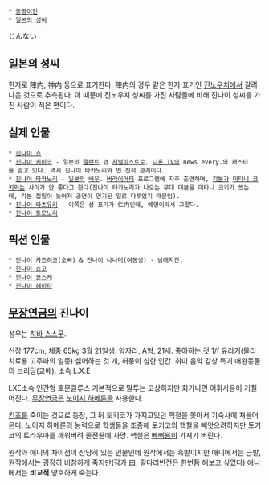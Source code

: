  * [[동명이인]]
 * [[일본의 성씨]]
じんない

== 일본의 성씨 ==
한자로 陣内, 神内 등으로 표기한다. 陣内의 경우 같은 한자 표기인 [[진노우치]]에서 갈려나온 것으로 추측된다. 이 때문에 진노우치 성씨를 가진 사람들에 비해 진나이 성씨를 가진 사람이 적은 편이다.

== 실제 인물 ==
 * [[진나이 쇼]]
 * [[진나이 키미코]] - 일본의 [[탤런트]] 겸 [[저널리스트]]로, [[니혼 TV]]의 news every.의 캐스터를 맡고 있다. 역시 진나이 타카노리와 먼 친척 관계이다.
 * [[진나이 타카노리]] - [[일본]]의 [[배우]]. [[버라이어티]] 프로그램에 자주 출연하며, [[각본가]] [[미타니 코키]]와는 사이가 안 좋다고 한다(진나이 타카노리가 나오는 무대 대본을 미타니 코키가 썼는데, 각본 집필이 늦어져 공연이 연기된 일로 다투었기 때문임).
 * [[진나이 타츠유키]] - 이쪽은 성 표기가 仁内인데, 예명이라서 그렇다.
 * [[진나이 토모노리]]
 
== 픽션 인물 ==
 * [[진나이 카즈히코]](오빠) & [[진나이 나나미]](여동생) - 남매지간. 
 * [[진나이 쇼고]]
 * [[진나이 쿄스케]]
 * [[진나이 헤이타]]

== [[무장연금]]의 진나이 == 
성우는 [[치바 스스무]].

신장 177cm, 체중 65kg 
3월 21일생. 양자리, A형, 21세. 
좋아하는 것 1/f 유라기(물리치료용 고주파의 일종)
싫어하는 것 개, 허풍이 심한 인간.
취미 음악 감상 
특기 애완동물의 브리딩(교배).
소속 L.X.E

LXE소속 인간형 호문클루스 기본적으로 말투는 고상하지만 화가나면 어휘사용이 거칠어진다. [[무장연금]]은 [[노이지 하메룬]]을 사용한다.

[[킨죠]]를 죽이는 것으로 등장, 그 뒤 토키코가 가지고있던 핵철을 쫓아서 기숙사에 쳐들어온다. 노이지 하메룬의 능력으로 학생들을 조종해 토키코의 핵철을 빼앗으려하지만 토키코의 트라우마를 깨워버려 졸전끝에 사망. 핵철은 [[빠삐용]]이 가져가 버린다.

원작과 애니의 차이점이 상당히 있는 인물인데 원작에서는 흑발이지만 애니에서는 금발, 원작에서는 굉장히 비참하게 죽지만(작가 曰, 팔다리반전은 한번쯤 해보고 싶었다) 애니에서는 '''비교적''' 양호하게 죽는다. 
